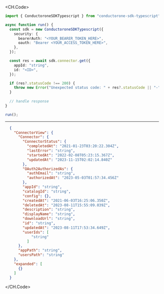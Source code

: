 
<CH.Code>
```typescript Get.ts
import { ConductoroneSDKTypescript } from "conductorone-sdk-typescript";

async function run() {
  const sdk = new ConductoroneSDKTypescript({
    security: {
      bearerAuth: "<YOUR_BEARER_TOKEN_HERE>",
      oauth: "Bearer <YOUR_ACCESS_TOKEN_HERE>",
    },
  });

  const res = await sdk.connector.get({
    appId: "string",
    id: "<ID>",
  });

  if (res?.statusCode !== 200) {
    throw new Error("Unexpected status code: " + res?.statusCode || "-");
  }
  
  // handle response
}

run();
```
---

```json Example Response
  {
    "ConnectorView": {
      "Connector": {
        "ConnectorStatus": {
          "completedAt": "2021-01-23T03:20:22.304Z",
          "lastError": "string",
          "startedAt": "2022-02-08T05:23:15.367Z",
          "updatedAt": "2023-11-15T02:02:14.840Z"
        },
        "OAuth2AuthorizedAs": {
          "authEmail": "string",
          "authorizedAt": "2023-05-03T01:57:34.456Z"
        },
        "appId": "string",
        "catalogId": "string",
        "config": {},
        "createdAt": "2021-06-03T16:25:06.350Z",
        "deletedAt": "2023-08-11T15:55:09.039Z",
        "description": "string",
        "displayName": "string",
        "downloadUrl": "string",
        "id": "string",
        "updatedAt": "2023-08-11T17:53:34.649Z",
        "userIds": [
            "string"
          ]
      },
      "appPath": "string",
      "usersPath": "string"
    },
    "expanded": [
      {}
    ]
  }
```
</CH.Code>
